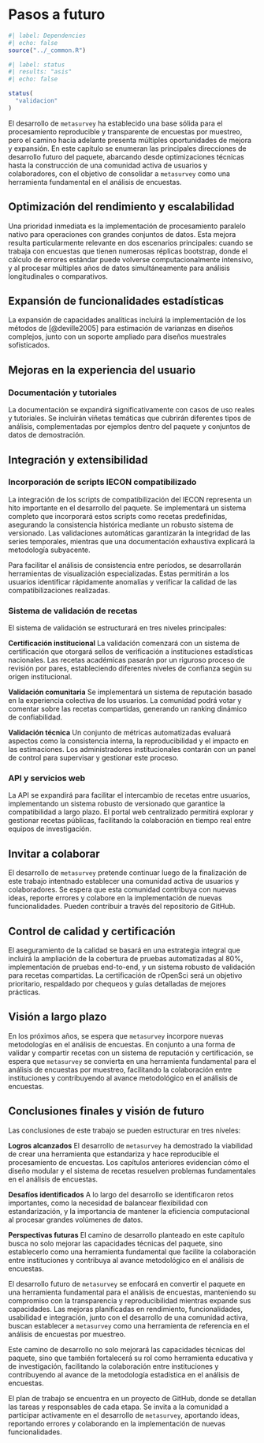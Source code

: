# Pasos a futuro {#sec-Chapter6}

```r
#| label: Dependencies
#| echo: false
source("../_common.R")
```

```r
#| label: status
#| results: "asis"
#| echo: false

status(
  "validacion"
)
```


El desarrollo de `metasurvey` ha establecido una base sólida para el procesamiento reproducible y transparente de encuestas por muestreo, pero el camino hacia adelante presenta múltiples oportunidades de mejora y expansión. En este capítulo se enumeran las principales direcciones de desarrollo futuro del paquete, abarcando desde optimizaciones técnicas hasta la construcción de una comunidad activa de usuarios y colaboradores, con el objetivo de consolidar a `metasurvey` como una herramienta fundamental en el análisis de encuestas.

## Optimización del rendimiento y escalabilidad

Una prioridad inmediata es la implementación de procesamiento paralelo nativo para operaciones con grandes conjuntos de datos. Esta mejora resulta particularmente relevante en dos escenarios principales: cuando se trabaja con encuestas que tienen numerosas réplicas bootstrap, donde el cálculo de errores estándar puede volverse computacionalmente intensivo, y al procesar múltiples años de datos simultáneamente para análisis longitudinales o comparativos.


## Expansión de funcionalidades estadísticas

La expansión de capacidades analíticas incluirá la implementación de los métodos de [@deville2005] para estimación de varianzas en diseños complejos, junto con un soporte ampliado para diseños muestrales sofisticados.

## Mejoras en la experiencia del usuario

### Documentación y tutoriales {.unnumbered}

La documentación se expandirá significativamente con casos de uso reales y tutoriales. Se incluirán viñetas temáticas que cubrirán diferentes tipos de análisis, complementadas por ejemplos dentro del paquete y conjuntos de datos de demostración.

## Integración y extensibilidad

### Incorporación de scripts IECON compatibilizado {.unnumbered}

La integración de los scripts de compatibilización del IECON representa un hito importante en el desarrollo del paquete. Se implementará un sistema completo que incorporará estos scripts como recetas predefinidas, asegurando la consistencia histórica mediante un robusto sistema de versionado. Las validaciones automáticas garantizarán la integridad de las series temporales, mientras que una documentación exhaustiva explicará la metodología subyacente.

Para facilitar el análisis de consistencia entre períodos, se desarrollarán herramientas de visualización especializadas. Estas permitirán a los usuarios identificar rápidamente anomalías y verificar la calidad de las compatibilizaciones realizadas.

### Sistema de validación de recetas {.unnumbered}

El sistema de validación se estructurará en tres niveles principales:

**Certificación institucional**
La validación comenzará con un sistema de certificación que otorgará sellos de verificación a instituciones estadísticas nacionales. Las recetas académicas pasarán por un riguroso proceso de revisión por pares, estableciendo diferentes niveles de confianza según su origen institucional.

**Validación comunitaria**
Se implementará un sistema de reputación basado en la experiencia colectiva de los usuarios. La comunidad podrá votar y comentar sobre las recetas compartidas, generando un ranking dinámico de confiabilidad.

**Validación técnica**
Un conjunto de métricas automatizadas evaluará aspectos como la consistencia interna, la reproducibilidad y el impacto en las estimaciones. Los administradores institucionales contarán con un panel de control para supervisar y gestionar este proceso.

### API y servicios web {.unnumbered}

La API se expandirá para facilitar el intercambio de recetas entre usuarios, implementando un sistema robusto de versionado que garantice la compatibilidad a largo plazo. El portal web centralizado permitirá explorar y gestionar recetas públicas, facilitando la colaboración en tiempo real entre equipos de investigación.

## Invitar a colaborar

El desarrollo de `metasurvey` pretende continuar luego de la finalización de este trabajo intentnado establecer una comunidad activa de usuarios y colaboradores. Se espera que esta comunidad contribuya con nuevas ideas, reporte errores y colabore en la implementación de nuevas funcionalidades. Pueden contribuir a través del repositorio de GitHub.


## Control de calidad y certificación

El aseguramiento de la calidad se basará en una estrategia integral que incluirá la ampliación de la cobertura de pruebas automatizadas al 80%, implementación de pruebas end-to-end, y un sistema robusto de validación para recetas compartidas. La certificación de rOpenSci será un objetivo prioritario, respaldado por chequeos y guías detalladas de mejores prácticas.

## Visión a largo plazo

En los próximos años, se espera que `metasurvey` incorpore nuevas metodologías en el análisis de encuestas. En conjunto a una forma de validar y compartir recetas con un sistema de reputación y certificación, se espera que `metasurvey` se convierta en una herramienta fundamental para el análisis de encuestas por muestreo, facilitando la colaboración entre instituciones y contribuyendo al avance metodológico en el análisis de encuestas.

## Conclusiones finales y visión de futuro

Las conclusiones de este trabajo se pueden estructurar en tres niveles:

**Logros alcanzados**
El desarrollo de `metasurvey` ha demostrado la viabilidad de crear una herramienta que estandariza y hace reproducible el procesamiento de encuestas. Los capítulos anteriores evidencian cómo el diseño modular y el sistema de recetas resuelven problemas fundamentales en el análisis de encuestas.

**Desafíos identificados**
A lo largo del desarrollo se identificaron retos importantes, como la necesidad de balancear flexibilidad con estandarización, y la importancia de mantener la eficiencia computacional al procesar grandes volúmenes de datos.

**Perspectivas futuras**
El camino de desarrollo planteado en este capítulo busca no solo mejorar las capacidades técnicas del paquete, sino establecerlo como una herramienta fundamental que facilite la colaboración entre instituciones y contribuya al avance metodológico en el análisis de encuestas.

El desarrollo futuro de `metasurvey` se enfocará en convertir el paquete en una herramienta fundamental para el análisis de encuestas, manteniendo su compromiso con la transparencia y reproducibilidad mientras expande sus capacidades. Las mejoras planificadas en rendimiento, funcionalidades, usabilidad e integración, junto con el desarrollo de una comunidad activa, buscan establecer a `metasurvey` como una herramienta de referencia en el análisis de encuestas por muestreo.

Este camino de desarrollo no solo mejorará las capacidades técnicas del paquete, sino que también fortalecerá su rol como herramienta educativa y de investigación, facilitando la colaboración entre instituciones y contribuyendo al avance de la metodología estadística en el análisis de encuestas.

El plan de trabajo se encuentra en un proyecto de GitHub, donde se detallan las tareas y responsables de cada etapa. Se invita a la comunidad a participar activamente en el desarrollo de `metasurvey`, aportando ideas, reportando errores y colaborando en la implementación de nuevas funcionalidades.

